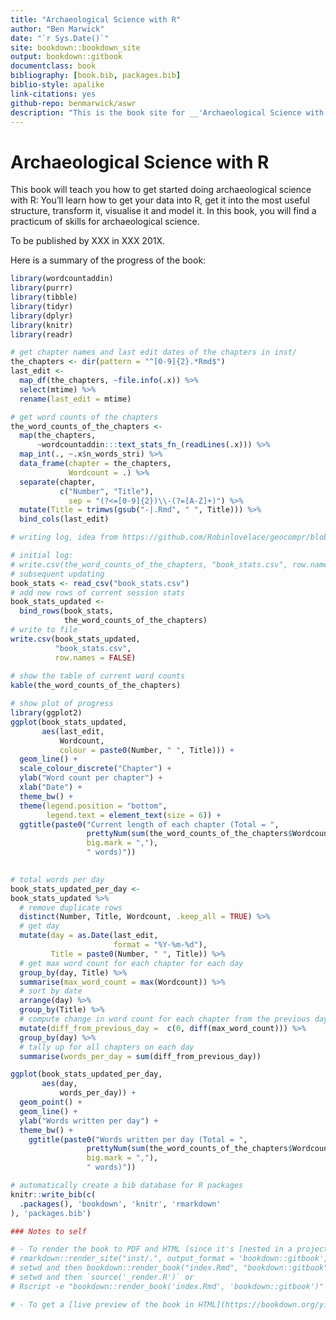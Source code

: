 ```yaml
--- 
title: "Archaeological Science with R"
author: "Ben Marwick"
date: "`r Sys.Date()`"
site: bookdown::bookdown_site
output: bookdown::gitbook
documentclass: book
bibliography: [book.bib, packages.bib]
biblio-style: apalike
link-citations: yes
github-repo: benmarwick/aswr
description: "This is the book site for __'Archaeological Science with R'__. "
---
```


# Archaeological Science with R

This book will teach you how to get started doing archaeological science with R: You'll learn how to get your data into R, get it into the most useful structure, transform it, visualise it and model it. In this book, you will find a practicum of skills for archaeological science.  

To be published by XXX in XXX 201X. 

 <!-- img src="cover.png" width="250" height="328" alt="Cover image" / -->
 
Here is a summary of the progress of the book:

```r

library(wordcountaddin)
library(purrr)
library(tibble)
library(tidyr)
library(dplyr)
library(knitr)
library(readr)

# get chapter names and last edit dates of the chapters in inst/
the_chapters <- dir(pattern = "^[0-9]{2}.*Rmd$")
last_edit <- 
  map_df(the_chapters, ~file.info(.x)) %>% 
  select(mtime) %>% 
  rename(last_edit = mtime)

# get word counts of the chapters
the_word_counts_of_the_chapters <- 
  map(the_chapters, 
      ~wordcountaddin:::text_stats_fn_(readLines(.x))) %>% 
  map_int(., ~.x$n_words_stri) %>% 
  data_frame(chapter = the_chapters,
             Wordcount = .) %>% 
  separate(chapter, 
           c("Number", "Title"), 
             sep = "(?<=[0-9]{2})\\-(?=[A-Z]+)") %>% 
  mutate(Title = trimws(gsub("-|.Rmd", " ", Title))) %>% 
  bind_cols(last_edit) 

# writing log, idea from https://github.com/Robinlovelace/geocompr/blob/5076612a8913165083cfd62610d01c0b38c061d7/README.Rmd

# initial log:
# write.csv(the_word_counts_of_the_chapters, "book_stats.csv", row.names = FALSE)
# subsequent updating
book_stats <- read_csv("book_stats.csv")
# add new rows of current session stats
book_stats_updated <- 
  bind_rows(book_stats, 
            the_word_counts_of_the_chapters)
# write to file
write.csv(book_stats_updated, 
          "book_stats.csv", 
          row.names = FALSE)
  
# show the table of current word counts
kable(the_word_counts_of_the_chapters)

# show plot of progress
library(ggplot2)
ggplot(book_stats_updated,
       aes(last_edit,
           Wordcount,
           colour = paste0(Number, " ", Title))) +
  geom_line() +
  scale_colour_discrete("Chapter") + 
  ylab("Word count per chapter") +
  xlab("Date") +
  theme_bw() +
  theme(legend.position = "bottom",
        legend.text = element_text(size = 6)) +
  ggtitle(paste0("Current length of each chapter (Total = ",
                 prettyNum(sum(the_word_counts_of_the_chapters$Wordcount),
                 big.mark = ","),
                 " words)"))
          

# total words per day
book_stats_updated_per_day <- 
book_stats_updated %>% 
  # remove duplicate rows
  distinct(Number, Title, Wordcount, .keep_all = TRUE) %>%  
  # get day
  mutate(day = as.Date(last_edit,
                       format = "%Y-%m-%d"),
         Title = paste0(Number, " ", Title)) %>% 
  # get max word count for each chapter for each day
  group_by(day, Title) %>% 
  summarise(max_word_count = max(Wordcount)) %>% 
  # sort by date
  arrange(day) %>% 
  group_by(Title) %>% 
  # compute change in word count for each chapter from the previous day
  mutate(diff_from_previous_day =  c(0, diff(max_word_count))) %>% 
  group_by(day) %>% 
  # tally up for all chapters on each day
  summarise(words_per_day = sum(diff_from_previous_day))

ggplot(book_stats_updated_per_day,
       aes(day, 
           words_per_day)) +
  geom_point() +
  geom_line() +
  ylab("Words written per day") +
  theme_bw() + 
    ggtitle(paste0("Words written per day (Total = ",
                 prettyNum(sum(the_word_counts_of_the_chapters$Wordcount),
                 big.mark = ","),
                 " words)"))

```


```r
# automatically create a bib database for R packages
knitr::write_bib(c(
  .packages(), 'bookdown', 'knitr', 'rmarkdown'
), 'packages.bib')
```

```r
### Notes to self

# - To render the book to PDF and HTML (since it's [nested in a project directory](https://github.com/rstudio/bookdown/issues/215)), 
# rmarkdown::render_site("inst/.", output_format = 'bookdown::gitbook', encoding = 'UTF-8')
# setwd and then bookdown::render_book("index.Rmd", "bookdown::gitbook")
# setwd and then `source('_render.R')` or 
# Rscript -e "bookdown::render_book('index.Rmd', 'bookdown::gitbook')" or 

# - To get a [live preview of the book in HTML](https://bookdown.org/yihui/bookdown/serve-the-book.html): setwd and then `bookdown::serve_book(dir = ".", output_dir = "_book", preview = TRUE, in_session = TRUE, daemon = FALSE)`
```

<!---
# TODO
- rexcel and jailbreakr: how to get a dataframe out of that?
- where to put list and data frame indexing? ch4 prep
- where to put regex? ch4 prep

Intro
Implementing
Collecting data
Getting data into R
Cleaning and tidying
Analysing artefacts
Analysing excavation data
Analysing spatial data
Making a research compendium



--->
